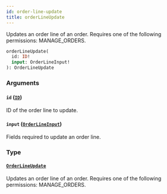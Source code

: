 ```yaml
---
id: order-line-update
title: orderLineUpdate
---
```



Updates an order line of an order. Requires one of the following permissions: MANAGE_ORDERS.

```graphql
orderLineUpdate(
  id: ID!
  input: OrderLineInput!
): OrderLineUpdate
```


### Arguments

#### `id` ([`ID`](../../../developer/api-reference/scalars/id))

ID of the order line to update.


#### `input` ([`OrderLineInput`](../../../developer/api-reference/inputs/order-line-input))

Fields required to update an order line.


### Type

#### [`OrderLineUpdate`](../../../developer/api-reference/objects/order-line-update) 

Updates an order line of an order. Requires one of the following permissions: MANAGE_ORDERS.




